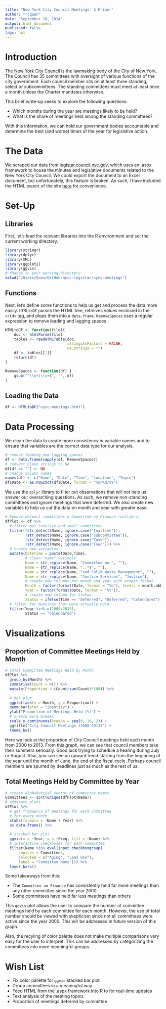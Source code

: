 ```yaml
---
title: "New York City Council Meetings: A Primer"
author: "rcquan"
date: "September 18, 2014"
output: html_document
published: false
tags: hw1
---
```


# Introduction

The [New York City Council](http://council.nyc.gov/html/home/home.shtml) is the lawmaking body of the City of New York. The Council has 35 committees with oversight of various functions of the city government. Each council member sits on at least three standing, select or subcommittees. The standing committees must meet at least once a month unless the Charter mandates otherwise.

This brief write-up seeks to explore the following questions:

* Which months during the year are meetings likely to be held?
* What is the share of meetings held among the standing committees?

With this information, we can hold our government bodies accountable and determine the best (and worse) times of the year for legislative action.

# The Data

We scraped our data from [legistar.council.nyc.gov](legistar.council.nyc.gov), which uses an .aspx framework to house the minutes and legislative documents related to the New York City Council. We could export the document to an Excel document, but unfortunately, this feature is broken. As such, I have included the HTML export of the site [here](https://www.dropbox.com/s/356ccfd2o3zmt3p/nycc-meetings.html?dl=0) for convenience.

# Set-Up

## Libraries

First, let's load the relevant libraries into the R environment and set the current working directory.


```r
library(stringr)
library(dplyr)
library(XML)
library(ggplot2)
library(ggvis)
# change to your working directory
setwd("/Users/Quan/GitHub/nycc-legistar/nycc-meetings")
```

## Functions

Next, let's define some functions to help us get and process the data more easily. `HTMLtoDF` parses the HTML tree, retreives values enclosed in the `</td>` tag, and plops them into a `data.frame`. `RemoveSpaces` uses a regular expression to remove leading and lagging spaces.

```r
HTMLtoDF <- function(file){
    doc <- htmlParse(file)
    tables <- readHTMLTable(doc, 
                            stringsAsFactors = FALSE,
                            na.strings = "")
    df <- tables[[1]]
    return(df)
}

RemoveSpaces <- function(df) {
    gsub("^\\s+|\\s+$", "", df)
}
```

## Loading the Data

```r
df <- HTMLtoDF("nycc-meetings.html")
```

# Data Processing

We clean the data to create more consistency in variable names and to ensure that variables are the correct data type for our analysis.

```r
# remove leading and lagging spaces
df <- data.frame(sapply(df, RemoveSpaces))
# convert blank strings to NA
df[df == ""] <- NA
# change column names
names(df) <- c("Name", "Date", "Time", "Location", "Topic")
df$Date <- as.POSIXct(df$Date, format = "%m/%d/%Y")
```

We use the `dplyr` library to filter out observations that will not help us answer our overarching questions. As such, we remove non-standing committees and ignore meetings that were deferred. We also create new variables to help us cut the data on month and year with greater ease.

```r
# Remove defunct committees & Committee on Finance (outliers)
dfPlot <- df %>%
  # filter out inactive and small committees
  filter(!str_detect(Name, ignore.case("Inactive")),
         !str_detect(Name, ignore.case("Subcommittee")),
         !str_detect(Name, ignore.case("Task")),
         !str_detect(Name, ignore.case("Town"))) %>%
  # create new variables
  mutate(DateTime = paste(Date,Time),
         # clean "name" variable
         Name = str_replace(Name, "Committee on ", ""),
         Name = str_replace(Name, ",.*$", ""),
         Name = str_replace(Name, "and Solid Waste Management", ""),
         Name = str_replace(Name, "Justice Services", "Justice"),
         # create new columns for month and year with proper format
         Month = factor(format(Date, format = "%b"), levels = month.abb),
         Year = factor(format(Date, format = "%Y")),
         # create new column for Status
         Status = ifelse(Time == "Deferred", "Deferred", "Calendared")) %>%
  # filter for meetings that were actually held
  filter(Year %in% c(2000:2013),
         Status == "Calendared")
```

# Visualizations

## Proportion of Committee Meetings Held by Month

```r
# Total Committee Meetings Held by Month
dfPlot %>%
  group_by(Month) %>%
  summarise(Count = n()) %>%
  mutate(Proportion = (Count/sum(Count)*100)) %>%
  
  # bar plot
  ggplot(aes(x = Month, y = Proportion)) +
  geom_bar(stat = "identity") +
  ylab("Proportion of Meetings Held (%)") +
  # create more breaks
  scale_y_continuous(breaks = seq(0, 16, 2)) +
  ggtitle("City Council Meetings (2000-2013)") +
  theme_bw()
```

Here we look at the proportion of City Council meetings held each month from 2000 to 2013. From this graph, we can see that council members take their summers seriously. Good luck trying to schedule a hearing during July or August. Also, you can see an upward trend starting from the beginning of the year until the month of June, the end of the fiscal cycle. Perhaps council members are spurred by deadlines just as much as the rest of us.

## Total Meetings Held by Committee by Year

```r
# create alphabetical vector of committee names 
Committees <- sort(unique(dfPlot$Name))
# generate plots
dfPlot %>%
  # get frequency of meetings for each committee
  # for every month
  xtabs(formula = ~Name + Year) %>%
  as.data.frame() %>%
  
  # stacked bar plot
  ggvis(x = ~Year, y = ~Freq, fill = ~Name) %>%
  # interactive checkboxes for each committee
  filter(Name %in% eval(input_checkboxgroup(
      choices = Committees,
      selected = c("Aging", "Land Use"),
      label = "Committee Name"))) %>%
  layer_bars()
```

Some takeaways from this: 

* The `Committee on Finance` has consistently held far more meetings than any other committee since the year 2000
* Some committees have held far less meetings than others

This `ggvis` plot allows the user to compare the number of committee meetings held by each committee for each month. However, the use of total number should be viewed with skepticism since not all committees were active since the year 2000. This will be addressed in future version of this graph. 

Also, the recyling of color palette does not make multiple comparisons very easy for the user to interpret. This can be addressed by categorizing the committees into more meaningful groups.

# Wish List

* Fix color pallette for `ggvis` stacked bar plot
* Group committees in a meaningful way
* Feed HTML from the .aspx framework into R to for real-time updates
* Text analysis of the meeting topics
* Proportion of meetings deferred by committee
